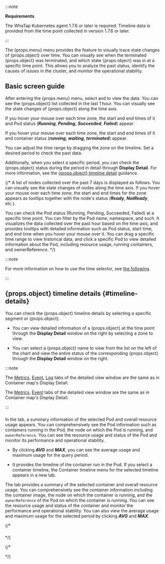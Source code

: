 :::note 

**Requirements**

The WhaTap Kubernetes agent 1.7.6 or later is required. Timeline data is provided from the time point collected in version 1.7.6 or later.

:::

The <UI>{props.menu}</UI> menu provides the feature to visually trace state changes of {props.object} over time. You can visually see when the terminated {props.object} was terminated, and which state {props.object} was in at a specific time point. This allows you to analyze the past status, identify the causes of issues in the cluster, and monitor the operational stability.

## Basic screen guide

After entering the <UI>{props.menu}</UI> menu, select <Cmdname sid="TTL06740" className="uitext" /> and <Cmdname sid="TTL08842" className="uitext" /> to view the data. You can see the {props.object} list collected in the last 1 hour. You can visually see the state changes of {props.object} along the time axis.

<InDoc pages="pod-timeline">

If you hover your mouse over each time zone, the start and end times of it and Pod status (***Running***, ***Pending***, ***Succeeded***, ***Failed***) appear. 

<ImgLang img="k8s-pod-timeline.png" desc="Pod Timeline1" />

</InDoc>

<InDoc pages="container-timeline">

If you hover your mouse over each time zone, the start and end times of it and container status (***running***, ***waiting***, ***terminated***) appear. 

<ImgLang img="k8s-container-timeline.png" desc="Container Timeline1" />

</InDoc>

You can adjust the time range by dragging the zone on the timeline. Set a desired period to check the past data.

<InDoc pages="pod-timeline">

<ImgLang img="k8s-pod-timeline-drag.png" desc="Pod Timeline2" />

</InDoc>

<InDoc pages="container-timeline">

<ImgLang img="k8s-container-timeline-drag.png" desc="Container Timeline2" />

</InDoc>

Additionally, when you select a specific period, you can check the {props.object} status during the period in detail through **Display Detail**. For more information, see the [{props.object} timeline detail](#timeline-details) guidance. 

{/\* A list of nodes collected over the past 7 days is displayed as follows. You can visually see the state changes of nodes along the time axis. If you hover your mouse over each time zone, the start and end times for the zone appears as tooltips together with the node's status (***Ready***, ***NotReady***, etc.).

You can check the Pod status (Running, Pending, Succeeded, Failed) at a specific time point. 
You can filter by the Pod name, namespace, and such. It visualizes the data collected over the past hour based on the time axis, and provides tooltips with detailed information such as Pod status, start time, and end time when you hover your mouse over it. You can drag a specific time range to view historical data, and click a specific Pod to view detailed information about the Pod, including resource usage, running containers, and ownerReference. \*/}

:::note 

For more information on how to use the time selector, see [the following](usage-ui#timeselector).

:::

## {props.object} timeline details {#timeline-details}

You can check the {props.object} timeline details by selecting a specific segment or {props.object}. 

<InDoc pages="pod-timeline">

<ImgLang img="k8s-pod-timeline-details.png" desc="Pod Timeline Details" />

</InDoc>

<InDoc pages="container-timeline">

<ImgLang img="k8s-container-timeline-details.png" desc="Container Timeline Details" />

</InDoc>

- You can view detailed information of a {props.object} at the time point through the **Display Detail** window on the right by selecting a zone to view.

- You can select a {props.object} name to view from the list on the left of the chart and view the entire status of the corresponding {props.object} through the **Display Detail** window on the right.

:::note 

<InDoc pages="container-timeline">

The [Metrics](container-map-metrics), [Event](container-map-event), [Log](container-map-log) tabs of the detailed view window are the same as in Container map's Display Detail.

</InDoc>

<InDoc pages="pod-timeline">

The [Metrics](container-map-metrics), [Event](container-map-event) tabs of the detailed view window are the same as in Container map's Display Detail.

</InDoc>

:::

### <Cmdname sid="overview" className="uitext" />

<InDoc pages="pod-timeline">

In the <Cmdname sid="overview" className="uitext" /> tab, a summary information of the selected Pod and overall resource usage appears. You can comprehensively see the Pod information such as containers running in the Pod, the node on which the Pod is running, and `ownerReference`. You can see the resource usage and status of the Pod and monitor its performance and operational stability.

- By clicking ***AVG*** and ***MAX***, you can see the average usage and maximum usage for the query period.

- It provides the timeline of the container run in the Pod. If you select a container timeline, the <UI>Container timeline</UI> menu for the selected timeline appears in a new tab.

</InDoc>

<InDoc pages="container-timeline">

The <Cmdname sid="overview" className="uitext" /> tab provides a summary of the selected container and overall resource usage. You can comprehensively see the container information including the container image, the node on which the container is running, and the `ownerReference` of the Pod on which the container is running. You can see the resource usage and status of the container and monitor the performance and operational stability. You can also view the average usage and maximum usage for the selected period by clicking ***AVG*** and ***MAX***.

</InDoc>

{/\* 

### <Cmdname sid="metrics" className="uitext" />

### <Cmdname sid="event" className="uitext" />

<InDoc pages="container-timeline">

### <Cmdname sid="log" className="uitext" />

</InDoc>

\*/}

{/\* 

<Cmdname sid={props.linkobject} className="uitext" /> 
*/}
